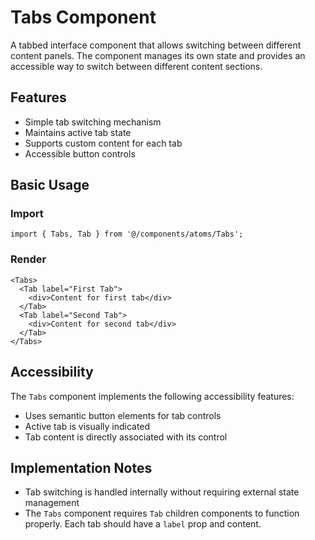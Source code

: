 
<Meta title="3 Components/Atoms/Tabs" component={Tabs} />

# Tabs Component

A tabbed interface component that allows switching between different content panels. The component manages its own state
and provides an accessible way to switch between different content sections.

## Features

- Simple tab switching mechanism
- Maintains active tab state
- Supports custom content for each tab
- Accessible button controls

## Basic Usage

### Import

```tsx
import { Tabs, Tab } from '@/components/atoms/Tabs';
```

### Render

```tsx
<Tabs>
  <Tab label="First Tab">
    <div>Content for first tab</div>
  </Tab>
  <Tab label="Second Tab">
    <div>Content for second tab</div>
  </Tab>
</Tabs>
```

## Accessibility

The `Tabs` component implements the following accessibility features:

- Uses semantic button elements for tab controls
- Active tab is visually indicated
- Tab content is directly associated with its control

## Implementation Notes

- Tab switching is handled internally without requiring external state management
- The `Tabs` component requires `Tab` children components to function properly. Each tab should have a `label` prop and content.
